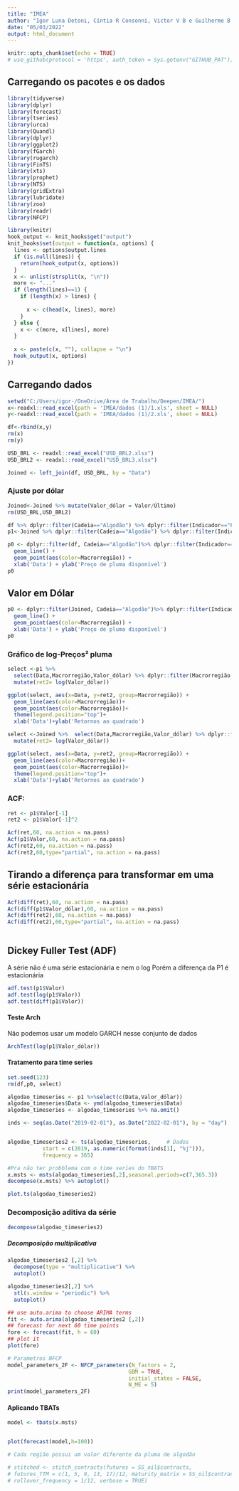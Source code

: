 ```yaml
---
title: "IMEA"
author: "Igor Luna Detoni, Cíntia R Consonni, Victor V B e Guilherme B Rosa"
date: "05/03/2022"
output: html_document
---
```


```r
knitr::opts_chunk$set(echo = TRUE)
# use_github(protocol = 'https', auth_token = Sys.getenv("GITHUB_PAT"))
```

## Carregando os pacotes e os dados

```r
library(tidyverse)
library(dplyr)
library(forecast)
library(tseries)
library(urca)
library(Quandl)
library(dplyr)
library(ggplot2)
library(fGarch)
library(rugarch)
library(FinTS)
library(xts)
library(prophet)
library(NTS)
library(gridExtra)
library(lubridate)
library(zoo)
library(readr)
library(NFCP)

library(knitr)
hook_output <- knit_hooks$get("output")
knit_hooks$set(output = function(x, options) {
  lines <- options$output.lines
  if (is.null(lines)) {
    return(hook_output(x, options)) 
  }
  x <- unlist(strsplit(x, "\n"))
  more <- "..."
  if (length(lines)==1) {        
    if (length(x) > lines) {
      
      x <- c(head(x, lines), more)
    }
  } else {
    x <- c(more, x[lines], more)
  }
 
  x <- paste(c(x, ""), collapse = "\n")
  hook_output(x, options)
})
```

## Carregando dados

```r
setwd("C:/Users/igor-/OneDrive/Área de Trabalho/Deepen/IMEA/")
x<-readxl::read_excel(path = 'IMEA/dados (1)/1.xls', sheet = NULL)
y<-readxl::read_excel(path = 'IMEA/dados (1)/2.xls', sheet = NULL)

df<-rbind(x,y)
rm(x)
rm(y)

```

```r

USD_BRL <- readxl::read_excel("USD_BRL2.xlsx")
USD_BRL2 <- readxl::read_excel("USD_BRL3.xlsx")
```

```r
Joined <- left_join(df, USD_BRL, by = "Data")
```

### Ajuste por dólar

```r
Joined<-Joined %>% mutate(Valor_dólar = Valor/Último)
rm(USD_BRL,USD_BRL2)

```

```r


df %>% dplyr::filter(Cadeia=="Algodão") %>% dplyr::filter(Indicador=="Preço de pluma disponível")    
p1<-Joined %>% dplyr::filter(Cadeia=="Algodão") %>% dplyr::filter(Indicador=="Preço de pluma disponível")

```

```r

p0 <- dplyr::filter(df, Cadeia=="Algodão")%>% dplyr::filter(Indicador=="Preço de pluma disponível") %>% ggplot(aes(x=Data, y=Valor)) +
  geom_line() +
  geom_point(aes(color=Macrorregião)) +
  xlab('Data') + ylab('Preço de pluma disponível')
p0


```
## Valor em Dólar
```r
p0 <- dplyr::filter(Joined, Cadeia=="Algodão")%>% dplyr::filter(Indicador=="Preço de pluma disponível") %>% ggplot(aes(x=Data, y=Valor_dólar)) +
  geom_line() +
  geom_point(aes(color=Macrorregião)) +
  xlab('Data') + ylab('Preço de pluma disponível')
p0

```


### Gráfico de log-Preços² pluma

```r
select <-p1 %>%
  select(Data,Macrorregião,Valor_dólar) %>% dplyr::filter(Macrorregião != 'NA')%>%
  mutate(ret2= log(Valor_dólar))

ggplot(select, aes(x=Data, y=ret2, group=Macrorregião)) +
  geom_line(aes(color=Macrorregião))+
  geom_point(aes(color=Macrorregião))+
  theme(legend.position="top")+
  xlab('Data')+ylab('Retornos ao quadrado')
```


```r

select <-Joined %>%  select(Data,Macrorregião,Valor_dólar) %>% dplyr::filter(Macrorregião != 'NA') %>%
  mutate(ret2= log(Valor_dólar))

ggplot(select, aes(x=Data, y=ret2, group=Macrorregião)) +
  geom_line(aes(color=Macrorregião))+
  geom_point(aes(color=Macrorregião))+
  theme(legend.position="top")+
  xlab('Data')+ylab('Retornos ao quadrado')

```

### ACF:

```r
ret <- p1$Valor[-1]
ret2 <- p1$Valor[-1]^2

Acf(ret,60, na.action = na.pass)
Acf(p1$Valor,60, na.action = na.pass)
Acf(ret2,60, na.action = na.pass)
Acf(ret2,60,type="partial", na.action = na.pass)

```

## Tirando a diferença para transformar em uma série estacionária

```r
Acf(diff(ret),60, na.action = na.pass)
Acf(diff(p1$Valor_dólar),60, na.action = na.pass)
Acf(diff(ret2),60, na.action = na.pass)
Acf(diff(ret2),60,type="partial", na.action = na.pass)



```

## Dickey Fuller Test (ADF)

A série não é uma série estacionária e nem o log Porém a diferença da P1 é estacionária

```r
adf.test(p1$Valor)
adf.test(log(p1$Valor))
adf.test(diff(p1$Valor))

```

#### Teste Arch

Não podemos usar um modelo GARCH nesse conjunto de dados

```r
ArchTest(log(p1$Valor_dólar))

```
#### Tratamento para time series
```r
set.seed(123)
rm(df,p0, select)

algodao_timeseries <- p1 %>%select(c(Data,Valor_dólar))
algodao_timeseries$Data <- ymd(algodao_timeseries$Data)
algodao_timeseries <- algodao_timeseries %>% na.omit()

inds <- seq(as.Date("2019-02-01"), as.Date("2022-02-01"), by = "day")


algodao_timeseries2 <- ts(algodao_timeseries,     # Dados
           start = c(2019, as.numeric(format(inds[1], "%j"))),
           frequency = 365)

```
```r
#Pra não ter probblema com o time series do TBATS
x.msts <- msts(algodao_timeseries[,2],seasonal.periods=c(7,365.3))
decompose(x.msts) %>% autoplot()
```

```r
plot.ts(algodao_timeseries2)
```
### Decomposição aditiva da série  
```r

decompose(algodao_timeseries2)
```
##### Decomposição multiplicativa
```r

algodao_timeseries2 [,2] %>%
  decompose(type = "multiplicative") %>%
  autoplot()
```



```r
algodao_timeseries2[,2] %>%
  stl(s.window = "periodic") %>%
  autoplot()
```



```r
## use auto.arima to choose ARIMA terms
fit <- auto.arima(algodao_timeseries2 [,2])
## forecast for next 60 time points
fore <- forecast(fit, h = 60)
## plot it
plot(fore)
```










```r
# Parametros NFCP
model_parameters_2F <- NFCP_parameters(N_factors = 2,
                                      GBM = TRUE,
                                      initial_states = FALSE,
                                      N_ME = 5)
print(model_parameters_2F)

```

#### Aplicando TBATs

```r
model <- tbats(x.msts)


plot(forecast(model,h=100))


```




```r
# Cada região possui um valor diferente da pluma de algodão

# stitched <- stitch_contracts(futures = SS_oil$contracts,
# futures_TTM = c(1, 5, 9, 13, 17)/12, maturity_matrix = SS_oil$contract_maturities,
# rollover_frequency = 1/12, verbose = TRUE)

```

